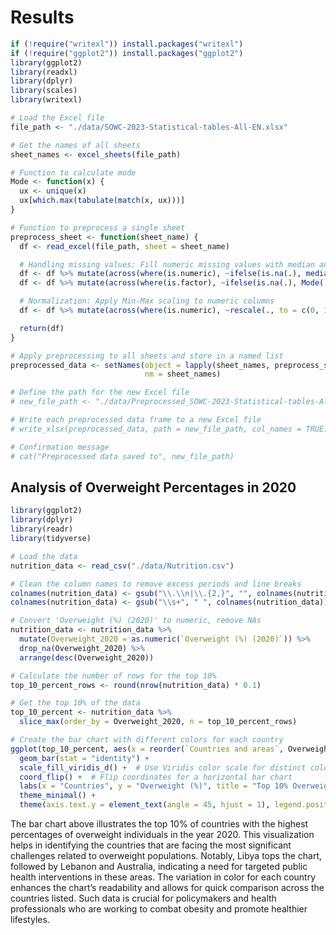 # Results

```r
if (!require("writexl")) install.packages("writexl")
if (!require("ggplot2")) install.packages("ggplot2")
library(ggplot2)
library(readxl)
library(dplyr)
library(scales)
library(writexl)

# Load the Excel file
file_path <- "./data/SOWC-2023-Statistical-tables-All-EN.xlsx"

# Get the names of all sheets
sheet_names <- excel_sheets(file_path)

# Function to calculate mode
Mode <- function(x) {
  ux <- unique(x)
  ux[which.max(tabulate(match(x, ux)))]
}

# Function to preprocess a single sheet
preprocess_sheet <- function(sheet_name) {
  df <- read_excel(file_path, sheet = sheet_name)

  # Handling missing values: Fill numeric missing values with median and categorical with mode
  df <- df %>% mutate(across(where(is.numeric), ~ifelse(is.na(.), median(., na.rm = TRUE), .)))
  df <- df %>% mutate(across(where(is.factor), ~ifelse(is.na(.), Mode(.), .)))

  # Normalization: Apply Min-Max scaling to numeric columns
  df <- df %>% mutate(across(where(is.numeric), ~rescale(., to = c(0, 1))))

  return(df)
}

# Apply preprocessing to all sheets and store in a named list
preprocessed_data <- setNames(object = lapply(sheet_names, preprocess_sheet),
                              nm = sheet_names)

# Define the path for the new Excel file
# new_file_path <- "./data/Preprocessed_SOWC-2023-Statistical-tables-All-EN.xlsx"

# Write each preprocessed data frame to a new Excel file
# write_xlsx(preprocessed_data, path = new_file_path, col_names = TRUE)

# Confirmation message
# cat("Preprocessed data saved to", new_file_path)
```

## Analysis of Overweight Percentages in 2020


```r
library(ggplot2)
library(dplyr)
library(readr)
library(tidyverse)

# Load the data
nutrition_data <- read_csv("./data/Nutrition.csv")

# Clean the column names to remove excess periods and line breaks
colnames(nutrition_data) <- gsub("\\.\\n|\\.{2,}", "", colnames(nutrition_data))
colnames(nutrition_data) <- gsub("\\s+", " ", colnames(nutrition_data))

# Convert 'Overweight (%) (2020)' to numeric, remove NAs
nutrition_data <- nutrition_data %>%
  mutate(Overweight_2020 = as.numeric(`Overweight (%) (2020)`)) %>%
  drop_na(Overweight_2020) %>%
  arrange(desc(Overweight_2020))

# Calculate the number of rows for the top 10%
top_10_percent_rows <- round(nrow(nutrition_data) * 0.1)

# Get the top 10% of the data
top_10_percent <- nutrition_data %>%
  slice_max(order_by = Overweight_2020, n = top_10_percent_rows)

# Create the bar chart with different colors for each country
ggplot(top_10_percent, aes(x = reorder(`Countries and areas`, Overweight_2020), y = Overweight_2020, fill = `Countries and areas`)) +
  geom_bar(stat = "identity") +
  scale_fill_viridis_d() +  # Use Viridis color scale for distinct colors
  coord_flip() +  # Flip coordinates for a horizontal bar chart
  labs(x = "Countries", y = "Overweight (%)", title = "Top 10% Overweight Percentage by Country in 2020") +
  theme_minimal() +
  theme(axis.text.y = element_text(angle = 45, hjust = 1), legend.position = "none")  # Adjust the text angle for country names and remove legend


```

The bar chart above illustrates the top 10% of countries with the highest percentages of overweight individuals in the year 2020. This visualization helps in identifying the countries that are facing the most significant challenges related to overweight populations. Notably, Libya tops the chart, followed by Lebanon and Australia, indicating a need for targeted public health interventions in these areas. The variation in color for each country enhances the chart's readability and allows for quick comparison across the countries listed. Such data is crucial for policymakers and health professionals who are working to combat obesity and promote healthier lifestyles.


